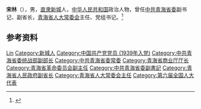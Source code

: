 {{Otheruses|other=名为宋林的其他人物|宋林}}

'''宋林'''（{{bd|1917年|3月|2005年|5月3日}}），男，[[直隶|直隶]][[新城县|新城]]人，[[中华人民共和国|中华人民共和国]]政治人物，曾任[[中共青海省委|中共青海省委]]副书记、副省长，[[青海省人大常委会|青海省人大常委会]]主任、党组书记。<ref>{{cite book|title=中囯人名大辞典·当代人物卷|author=廖盖隆等编|year=1990|publisher=上海辞书出版社|location=上海|page=}}</ref>

== 参考资料 ==
{{reflist}}

{{中国人物小作品}}
{{中华人民共和国青海省正职领导人}}

{{Authority control}}
{{DEFAULTSORT:Song宋}}
[[Category:宋姓|Lin]]
[[Category:新城人|Category:新城人]]
[[Category:中国共产党党员_(1939年入党)|Category:中国共产党党员 (1939年入党)]]
[[Category:中共青海省委统战部副部长|Category:中共青海省委统战部副部长]]
[[Category:中共青海省委常委|Category:中共青海省委常委]]
[[Category:青海省商业厅厅长|Category:青海省商业厅厅长]]
[[Category:青海省革命委员会副主任|Category:青海省革命委员会副主任]]
[[Category:中共青海省委副書記|Category:中共青海省委副書記]]
[[Category:青海省人民政府副省长|Category:青海省人民政府副省长]]
[[Category:青海省人大常委会主任|Category:青海省人大常委会主任]]
[[Category:第六届全国人大代表|Category:第六届全国人大代表]]